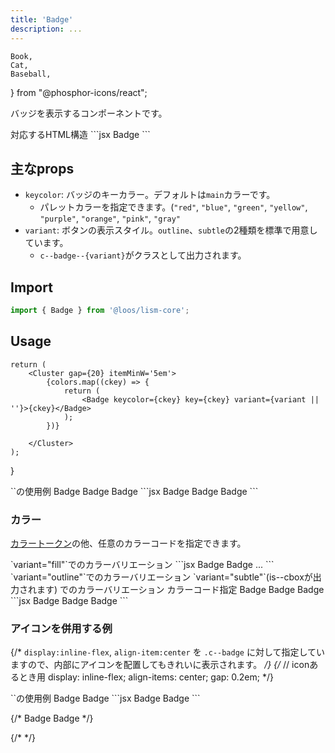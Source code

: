 ```yaml
---
title: 'Badge'
description: ...
---
```


	Book,
	Cat,
	Baseball,
} from "@phosphor-icons/react";

バッジを表示するコンポーネントです。

<Preview>
	<PreviewTitle>対応するHTML構造</PreviewTitle>
	<PreviewCode>
		```jsx
		<span class="c--badge">Badge</span>
		```
	</PreviewCode>
</Preview>


## 主なprops
- `keycolor`: バッジのキーカラー。デフォルトは`main`カラーです。
	- パレットカラーを指定できます。(`"red"`, `"blue"`, `"green"`, `"yellow"`, `"purple"`, `"orange"`, `"pink"`, `"gray"`
- `variant`: ボタンの表示スタイル。`outline`、`subtle`の2種類を標準で用意しています。
	- `c--badge--{variant}`がクラスとして出力されます。

## Import

```js
import { Badge } from '@loos/lism-core';
```

## Usage

	return (
		<Cluster gap={20} itemMinW='5em'>
			{colors.map((ckey) => {
				return (
					<Badge keycolor={ckey} key={ckey} variant={variant || ''}>{ckey}</Badge>
				);
			})}

		</Cluster>
	);
}

<Preview>
	<PreviewTitle>`<Badge>`の使用例</PreviewTitle>
	<PreviewArea p={20} isShadow={0}>
		<Cluster gap={20}>
			<Badge>Badge</Badge>
			<Badge variant="fill">Badge</Badge>
			<Badge variant="outline">Badge</Badge>
		</Cluster>
	</PreviewArea>
	<PreviewCode>
		```jsx
		<Badge>Badge</Badge>
		<Badge variant="fill">Badge</Badge>
		<Badge variant="outline">Badge</Badge>
		```
	</PreviewCode>
</Preview>


### カラー

[カラートークン](/docs/tokens/color)の他、任意のカラーコードを指定できます。

<Preview>
	<PreviewTitle>`variant="fill"`でのカラーバリエーション</PreviewTitle>
	<PreviewArea p={20} isShadow={0}>
		<ColorDemos variant="fill" colors={["red", "orange", "yellow", "green", "blue", "purple", "pink", "gray", "main", "accent"]} />
	</PreviewArea>
<PreviewCode>
```jsx
<Badge keycolor="red">Badge</Badge>
<Badge keycolor="orange">Badge</Badge>
...
```
</PreviewCode>
</Preview>

<Preview>
	<PreviewTitle>`variant="outline"`でのカラーバリエーション</PreviewTitle>
	<PreviewArea p={20} isShadow={0}>
		<ColorDemos colors={["red", "orange", "yellow", "green", "blue", "purple", "pink", "gray", "main", "accent"]} variant="outline" />
	</PreviewArea>
</Preview>

<Preview>
	<PreviewTitle>`variant="subtle"`(is--cboxが出力されます) でのカラーバリエーション</PreviewTitle>
	<PreviewArea p={20} isShadow={0}>
		<ColorDemos variant="subtle" colors={["red", "orange", "yellow", "green", "blue", "purple", "pink", "gray", "main", "accent"]}  />
	</PreviewArea>
</Preview>


<Preview>
	<PreviewTitle>カラーコード指定</PreviewTitle>
	<PreviewArea p={20} isShadow={0}>
		<Cluster gap={20}>
			<Badge bgc="blue:20%" c="base">Badge</Badge>
			<Badge variant="fill" keycolor="#ac2c23">Badge</Badge>
			<Badge variant="subtle" keycolor="hsl(260deg 75% 40%)">Badge</Badge>
		</Cluster>
	</PreviewArea>
<PreviewCode>
```jsx
<Cluster gap={20}>
	<Badge bgc="blue:20%" c="base">Badge</Badge>
	<Badge variant="fill" keycolor="#ac2c23">Badge</Badge>
	<Badge variant="subtle" keycolor="hsl(260deg 75% 40%)">Badge</Badge>
</Cluster>
```
</PreviewCode>
</Preview>

### アイコンを併用する例

{/* `display:inline-flex`, `align-item:center` を `.c--badge` に対して指定していますので、内部にアイコンを配置してもきれいに表示されます。 */}
	{/* // iconあるとき用
	display: inline-flex;
	align-items: center;
	gap: 0.2em; */}

<Preview>
	<PreviewTitle>`<InlineIcon>`の使用例</PreviewTitle>
	<PreviewArea p={20}>
		<Cluster gap={20}>
			<Badge variant='fill' d='inline-flex' flex={{ai: 'center', gap: 'em2'}}><Icon icon={Book} size="1.25em"/> Badge</Badge>
			<Badge variant='outline' d='inline-flex' flex={{ai: 'center', gap: 'em2'}}><Icon icon={Cat} size="1.25em"/> Badge</Badge>
		</Cluster>
	</PreviewArea>
<PreviewCode>
```jsx
<Cluster gap={20}>
	<Badge variant='fill' d='inline-flex' flex={{ai: 'center', gap: 'em2'}}>
		<Icon icon={Book} size="1.25em"/>Badge
	</Badge>
	<Badge variant='outline' d='inline-flex' flex={{ai: 'center', gap: 'em2'}}>
		<Icon icon={Cat} size="1.25em"/>Badge
	</Badge>
</Cluster>
```
</PreviewCode>
</Preview>

{/* <Cluster gap={20}>
	<Badge><Icon isInline icon={Book} /> Badge</Badge>
	<Badge variant="outline"><Icon isInline icon={Cat} /> Badge</Badge>
</Cluster> */}

{/* <Cluster gap={20}>
	<Badge hasIcon p={10} fz="l" variant="fill"><Icon icon={Book} /></Badge>
	<Badge hasIcon p={10} fz="l" variant="outline"><Icon icon={Cat} /></Badge>
	<Badge hasIcon p={10} fz="l" ><Icon icon={Baseball} /></Badge>
</Cluster> */}

